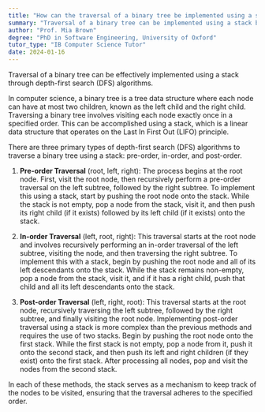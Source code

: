 ```yaml
---
title: "How can the traversal of a binary tree be implemented using a stack?"
summary: "Traversal of a binary tree can be implemented using a stack by using depth-first search (DFS) algorithms."
author: "Prof. Mia Brown"
degree: "PhD in Software Engineering, University of Oxford"
tutor_type: "IB Computer Science Tutor"
date: 2024-01-16
---
```


Traversal of a binary tree can be effectively implemented using a stack through depth-first search (DFS) algorithms.

In computer science, a binary tree is a tree data structure where each node can have at most two children, known as the left child and the right child. Traversing a binary tree involves visiting each node exactly once in a specified order. This can be accomplished using a stack, which is a linear data structure that operates on the Last In First Out (LIFO) principle.

There are three primary types of depth-first search (DFS) algorithms to traverse a binary tree using a stack: pre-order, in-order, and post-order.

1. **Pre-order Traversal** (root, left, right): 
   The process begins at the root node. First, visit the root node, then recursively perform a pre-order traversal on the left subtree, followed by the right subtree. To implement this using a stack, start by pushing the root node onto the stack. While the stack is not empty, pop a node from the stack, visit it, and then push its right child (if it exists) followed by its left child (if it exists) onto the stack.

2. **In-order Traversal** (left, root, right): 
   This traversal starts at the root node and involves recursively performing an in-order traversal of the left subtree, visiting the node, and then traversing the right subtree. To implement this with a stack, begin by pushing the root node and all of its left descendants onto the stack. While the stack remains non-empty, pop a node from the stack, visit it, and if it has a right child, push that child and all its left descendants onto the stack.

3. **Post-order Traversal** (left, right, root): 
   This traversal starts at the root node, recursively traversing the left subtree, followed by the right subtree, and finally visiting the root node. Implementing post-order traversal using a stack is more complex than the previous methods and requires the use of two stacks. Begin by pushing the root node onto the first stack. While the first stack is not empty, pop a node from it, push it onto the second stack, and then push its left and right children (if they exist) onto the first stack. After processing all nodes, pop and visit the nodes from the second stack.

In each of these methods, the stack serves as a mechanism to keep track of the nodes to be visited, ensuring that the traversal adheres to the specified order.
    